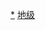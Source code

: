 {{NavboxV2
|type = vertical
|name = 中华人民共和国地级以上行政区
|title = {{PRC}}[[地级行政区|地级]]以上[[中华人民共和国行政区划|行政区]]
|image = [[File:China prefectural-level divisions and administrative divisions (PRoC claim).png|200px]]
|bodyclass = hlist
|state = <includeonly>{{{state|collapsed}}}</includeonly>
|above =
* ☆1个[[副省级自治州]]、★15个[[副省级市]]、✦5个[[计划单列市]]、✧18个[[较大的市|经国务院批准的较大的市]]
|group1 = [[省级行政区|中央直属]]<br />[[中华人民共和国城市建制|市域]]
|list1-type = vertical
|list1-border = child
|list1-group1 = [[直辖市#中华人民共和国|直辖市]]
|list1-list1 =
* [[北京市]]
* [[天津市]]
* [[上海市]]
* [[重庆市]]

|list1-group2 = [[特别行政区]]
|list1-list2 =
* [[香港|香港特别行政区]]
* [[澳門|澳门特别行政区]]

|group2 = [[华北地区]]
|list2-type = vertical
|list2-border = child
|list2-group2 = [[河北省|河北]]
|list2-list2 =
* [[石家庄市]]
* ✧[[唐山市]]
* [[秦皇岛市]]
* ✧[[邯郸市]]
* [[邢台市]]
* [[保定市]]
* [[张家口市]]
* [[承德市]]
* [[沧州市]]
* [[廊坊市]]
* [[衡水市]]

|list2-group3 = [[山西省|山西]]
|list2-list3 =
* [[太原市]] 
* ✧[[大同市]]
* [[阳泉市]]
* [[长治市]]
* [[晋城市]]
* [[朔州市]]
* [[晋中市]]
* [[运城市]]
* [[忻州市]]
* [[临汾市]]
* [[吕梁市]]

|list2-group4 = [[内蒙古自治区|内蒙古]]
|list2-list4 =
* [[呼和浩特市]]
* ✧[[包头市]]
* [[乌海市]]
* [[赤峰市]]
* [[通辽市]]
* [[鄂尔多斯市]]
* [[呼伦贝尔市]]
* [[巴彦淖尔市]]
* [[乌兰察布市]]
* [[兴安盟]]
* [[锡林郭勒盟]]
* [[阿拉善盟]]

|group3 = [[中国东北地区|东北地区]]
|list3-type = vertical
|list3-border = child
|list3-group1 = [[辽宁省|辽宁]]
|list3-list1 =
* ★[[沈阳市]]
* ★✦✧[[大连市]]
* ✧[[鞍山市]]
* ✧[[抚顺市]]
* ✧[[本溪市]]
* [[丹东市]]
* [[锦州市]]
* [[营口市]]
* [[阜新市]]
* [[辽阳市]]
* [[盘锦市]]
* [[铁岭市]]
* [[朝阳市]]
* [[葫芦岛市]]

|list3-group3 = [[吉林省|吉林]]
|list3-list3 =
* ★[[长春市]]
* ✧[[吉林市]]
* [[四平市]]
* [[辽源市]]
* [[通化市]]
* [[白山市]]
* [[松原市 (吉林省)|松原市]]
* [[白城市]]
* [[延边朝鲜族自治州]]

|list3-group4 = [[黑龙江省|黑龙江]]
|list3-list4 =
* ★[[哈尔滨市]]
* ✧[[齐齐哈尔市]]
* [[鸡西市]]
* [[鹤岗市]]
* [[双鸭山市]]
* [[大庆市]]
* [[伊春市]]
* [[佳木斯市]]
* [[七台河市]]
* [[牡丹江市]]
* [[黑河市]]
* [[绥化市]]
* [[大兴安岭地区]]

|group4 = [[华东地区]]
|list4-type = vertical
|list4-border = child
|list4-group1 = [[江苏省|江苏]]
|list4-list1 =
* ★[[南京市]]
* ✧[[无锡市]]
* ✧[[徐州市]]
* [[常州市]]
* ✧[[苏州市]]
* [[南通市]]
* [[连云港市]]
* [[淮安市]]
* [[盐城市]]
* [[扬州市]]
* [[镇江市]]
* [[泰州市]]
* [[宿迁市]]

|list4-group2 = [[浙江省|浙江]]
|list4-list2 =
* ★[[杭州市]] 
* ★✦✧[[宁波市]] 
* [[温州市]]
* [[嘉兴市]] 
* [[湖州市]] 
* [[绍兴市]] 
* [[金华市]] 
* [[衢州市]] 
* [[舟山市]] 
* [[台州市]]
* [[丽水市]]

|list4-group3 = [[安徽省|安徽]]
|list4-list3 =
* [[合肥市]]
* [[芜湖市]]
* [[蚌埠市]]
* ✧[[淮南市]]
* [[马鞍山市]]
* [[淮北市]]
* [[铜陵市]]
* [[安庆市]]
* [[黄山市]]
* [[滁州市]]
* [[阜阳市]]
* [[宿州市]]
* [[六安市]]
* [[亳州市]]
* [[池州市]] 
* [[宣城市]] 

|list4-group4 = [[福建省|福建]]
|list4-list4 =
* [[福州市]]
* ★✦[[厦门市]]
* [[莆田市]]
* [[三明市]]
* [[泉州市]]
* [[漳州市]]
* [[南平市]]
* [[龙岩市]]
* [[宁德市]]

|list4-group5 = [[江西省|江西]]
|list4-list5 =
* [[南昌市]]
* [[景德镇市]]
* [[萍乡市]]
* [[九江市]]
* [[新余市]]
* [[鹰潭市]]
* [[赣州市]]
* [[吉安市]]
* [[宜春市]]
* [[抚州市]]
* [[上饶市]]

|list4-group6 = [[山东省|山东]]
|list4-list6 =
* ★[[济南市]]
* ★✦✧[[青岛市]]
* ✧[[淄博市]]
* [[枣庄市]]
* [[东营市]]
* [[烟台市]]
* [[潍坊市]]
* [[济宁市]]
* [[泰安市]]
* [[威海市]]
* [[日照市]]
* [[临沂市]]
* [[德州市]]
* [[聊城市]]
* [[滨州市]]
* [[菏泽市]]

|group5 = [[中南地区]]
|list5-type = vertical
|list5-border = child
|list5-group1 = [[河南省|河南]]
|list5-list1 =
* [[郑州市]]
* [[开封市]]
* ✧[[洛阳市]]
* [[平顶山市]]
* [[安阳市]]
* [[鹤壁市]]
* [[新乡市]]
* [[焦作市]]
* [[濮阳市]]
* [[许昌市]]
* [[漯河市]]
* [[三门峡市]]
* [[南阳市]]
* [[商丘市]]
* [[信阳市]]
* [[周口市]]
* [[驻马店市]]

|list5-group2 = [[湖北省|湖北]]
|list5-list2 =
* ★[[武汉市]]
* [[黄石市]]
* [[十堰市]]
* [[宜昌市]]
* [[襄阳市]]
* [[鄂州市]]
* [[荆门市]]
* [[孝感市]]
* [[荆州市]]
* [[黄冈市]]
* [[咸宁市]]
* [[随州市]]
* [[恩施土家族苗族自治州]]

|list5-group3 = [[湖南省|湖南]]
|list5-list3 =
* [[长沙市]]
* [[株洲市]]
* [[湘潭市]]
* [[衡阳市]]
* [[邵阳市]]
* [[岳阳市]]
* [[常德市]]
* [[张家界市]]
* [[益阳市]]
* [[郴州市]]
* [[永州市]]
* [[怀化市]]
* [[娄底市]]
* [[湘西土家族苗族自治州]]

|list5-group4 = [[广东省|广东]]
|list5-list4 =
* ★[[广州市]]
* [[韶关市]]
* ★✦[[深圳市]]
* [[珠海市]]
* [[汕头市]]
* [[佛山市]]
* [[江门市]]
* [[湛江市]]
* [[茂名市]]
* [[肇庆市]]
* [[惠州市]]
* [[梅州市]]
* [[汕尾市]]
* [[河源市]]
* [[阳江市]]
* [[清远市]]
* [[东莞市]]
* [[中山市]]
* [[潮州市]]
* [[揭阳市]]
* [[云浮市]]

|list5-group5 = [[广西壮族自治区|广西]]
|list5-list5 =
* [[南宁市]]
* [[柳州市]]
* [[桂林市]]
* [[梧州市]]
* [[北海市]]
* [[防城港市]]
* [[钦州市]]
* [[贵港市]]
* [[玉林市]]
* [[百色市]]
* [[贺州市]]
* [[河池市]]
* [[来宾市]]
* [[崇左市]]

|list5-group6 = [[海南省|海南]]
|list5-list6 =
* [[海口市]]
* [[三亚市]]
* [[三沙市]]
* [[儋州市]]

|group6 = [[中国西南地区|西南地区]]
|list6-type = vertical
|list6-border = child
|list6-group1 = [[四川省|四川]]
|list6-list1 =
* ★[[成都市]]
* [[自贡市]]
* [[攀枝花市]]
* [[泸州市]]
* [[德阳市]]
* [[绵阳市]]
* [[广元市]]
* [[遂宁市]]
* [[内江市]]
* [[乐山市]]
* [[南充市]]
* [[眉山市]]
* [[宜宾市]]
* [[广安市]]
* [[达州市]]
* [[雅安市]]
* [[巴中市]]
* [[资阳市]]
* [[阿坝藏族羌族自治州]]
* [[甘孜藏族自治州]]
* [[凉山彝族自治州]]

|list6-group2 = [[贵州省|贵州]]
|list6-list2 =
* [[贵阳市]]
* [[六盘水市]]
* [[遵义市]]
* [[安顺市]]
* [[毕节市]]
* [[铜仁市]]
* [[黔西南布依族苗族自治州]]
* [[黔东南苗族侗族自治州]]
* [[黔南布依族苗族自治州]]

|list6-group3 = [[云南省|云南]]
|list6-list3 =
* [[昆明市]]
* [[曲靖市]]
* [[玉溪市]]
* [[保山市]]
* [[昭通市]]
* [[丽江市]]
* [[普洱市]]
* [[临沧市]]
* [[楚雄彝族自治州]]
* [[红河哈尼族彝族自治州]]
* [[文山壮族苗族自治州]]
* [[西双版纳傣族自治州]]
* [[大理白族自治州]]
* [[德宏傣族景颇族自治州]]
* [[怒江傈僳族自治州]]
* [[迪庆藏族自治州]]

|list6-group4 = [[西藏自治区|西藏]]
|list6-list4 =
* [[拉萨市]]
* [[日喀则市]]
* [[昌都市]]
* [[林芝市]]
* [[山南市]]
* [[那曲市]]
* [[阿里地区]]

|group7 = [[中国西北地区|西北地区]]
|list7-type = vertical
|list7-border = child
|list7-group1 = [[陕西省|陕西]]
|list7-list1 =
* ★[[西安市]]
* [[铜川市]]
* [[宝鸡市]]
* [[咸阳市]]
* [[渭南市]]
* [[延安市]]
* [[汉中市]]
* [[榆林市]]
* [[安康市]]
* [[商洛市]]

|list7-group2 = [[甘肃省|甘肃]]
|list7-list2 =
* [[兰州市]]
* [[嘉峪关市]]
* [[金昌市]]
* [[白银市]]
* [[天水市]]
* [[武威市]]
* [[张掖市]]
* [[平凉市]]
* [[酒泉市]]
* [[庆阳市]]
* [[定西市]]
* [[陇南市]]
* [[临夏回族自治州]]
* [[甘南藏族自治州]]

|list7-group3 = [[青海省|青海]]
|list7-list3 =
* [[西宁市]]
* [[海东市]]
* [[海北藏族自治州]]
* [[黄南藏族自治州]]
* [[海南藏族自治州]]
* [[果洛藏族自治州]]
* [[玉树藏族自治州]]
* [[海西蒙古族藏族自治州]]

|list7-group4 = [[宁夏回族自治区|宁夏]]
|list7-list4 =
* [[银川市]]
* [[石嘴山市]]
* [[吴忠市]]
* [[固原市]]
* [[中卫市]]

|list7-group5 = [[新疆维吾尔自治区|新疆]]
|list7-list5 =
* [[乌鲁木齐市]]
* [[克拉玛依市]]
* [[吐鲁番市]]
* [[哈密市]]
* [[昌吉回族自治州]]
* [[博尔塔拉蒙古自治州]]
* [[巴音郭楞蒙古自治州]]
* [[阿克苏地区]]
* [[克孜勒苏柯尔克孜自治州]]
* [[喀什地区]]
* [[和田地区]]
* ☆[[伊犁哈萨克自治州]]
** [[塔城地区]]
** [[阿勒泰地区]]

|belowstyle = text-align: left; font-size: 90%;
|below = 
* 参见：[[中华人民共和国地级行政区列表|地级行政区列表]]
* [[中华人民共和国城市建制|城市建制]]、[[中华人民共和国城市列表|城市列表]]
{{中国行政区划模板索引}}
}}<noinclude>

{{Collapsible option}}

[[Category:地级行政区|*]]
[[Category:中华人民共和国二级行政区划导航模板| ]]
[[Category:中华人民共和国城市导航模板|地级]]
</noinclude>